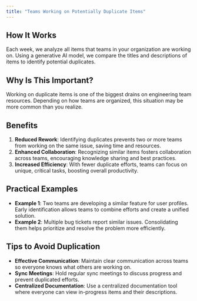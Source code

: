 ```yaml
---
title: "Teams Working on Potentially Duplicate Items"
---
```


## How It Works

Each week, we analyze all items that teams in your organization are working on. Using a generative AI model, we compare the titles and descriptions of items to identify potential duplicates.

## Why Is This Important?

Working on duplicate items is one of the biggest drains on engineering team resources. Depending on how teams are organized, this situation may be more common than you realize.

## Benefits

1. **Reduced Rework**: Identifying duplicates prevents two or more teams from working on the same issue, saving time and resources.
2. **Enhanced Collaboration**: Recognizing similar items fosters collaboration across teams, encouraging knowledge sharing and best practices.
3. **Increased Efficiency**: With fewer duplicate efforts, teams can focus on unique, critical tasks, boosting overall productivity.

## Practical Examples

- **Example 1**: Two teams are developing a similar feature for user profiles. Early identification allows teams to combine efforts and create a unified solution.
- **Example 2**: Multiple bug tickets report similar issues. Consolidating them helps prioritize and resolve the problem more efficiently.

## Tips to Avoid Duplication

- **Effective Communication**: Maintain clear communication across teams so everyone knows what others are working on.
- **Sync Meetings**: Hold regular sync meetings to discuss progress and prevent duplicated efforts.
- **Centralized Documentation**: Use a centralized documentation tool where everyone can view in-progress items and their descriptions.
